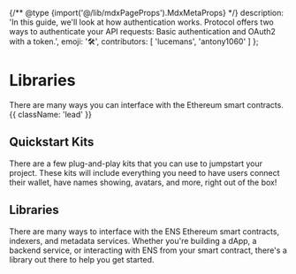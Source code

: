 
{/** @type {import('@/lib/mdxPageProps').MdxMetaProps} */}
    description: 'In this guide, we\'ll look at how authentication works. Protocol offers two ways to authenticate your API requests: Basic authentication and OAuth2 with a token.',
    emoji: '🛠️',
    contributors: [
        'lucemans',
        'antony1060'
    ]
};

# Libraries

<VideoComponent src="https://v3x.space/ens-docs/libraries" />

There are many ways you can interface with the Ethereum smart contracts. {{ className: 'lead' }}

## Quickstart Kits

There are a few plug-and-play kits that you can use to jumpstart your project. These kits will include everything you need to have users connect their wallet, have names showing, avatars, and more, right out of the box!

<ConnectKits />

## Libraries

There are many ways to interface with the ENS Ethereum smart contracts, indexers, and metadata services. Whether you're building a dApp, a backend service, or interacting with ENS from your smart contract, there's a library out there to help you get started.

<Libraries />
